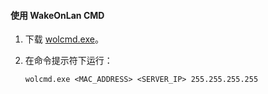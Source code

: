 <h4>使用 WakeOnLan CMD</h4>

1. 下载 [wolcmd.exe](https://www.depicus.com/wake-on-lan/wake-on-lan-cmd)。

2. 在命令提示符下运行：

   ```
   wolcmd.exe <MAC_ADDRESS> <SERVER_IP> 255.255.255.255
   ```
